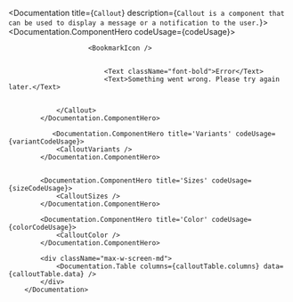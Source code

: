 
<Documentation title={`Callout`} description={`
            Callout is a component that can be used to display a message or a notification to the user.
        `}>
            <Documentation.ComponentHero codeUsage={codeUsage}>
                <Callout color="red">
                    
                        <BookmarkIcon />

                        
                            <Text className="font-bold">Error</Text>
                            <Text>Something went wrong. Please try again later.</Text>
                        
                    
                </Callout>
            </Documentation.ComponentHero>

               <Documentation.ComponentHero title='Variants' codeUsage={variantCodeUsage}>
                <CalloutVariants />
            </Documentation.ComponentHero>
  

            <Documentation.ComponentHero title='Sizes' codeUsage={sizeCodeUsage}>
                <CalloutSizes />
            </Documentation.ComponentHero>

            <Documentation.ComponentHero title='Color' codeUsage={colorCodeUsage}>
                <CalloutColor />
            </Documentation.ComponentHero>
            
            <div className="max-w-screen-md">
                <Documentation.Table columns={calloutTable.columns} data={calloutTable.data} />
            </div>
        </Documentation>